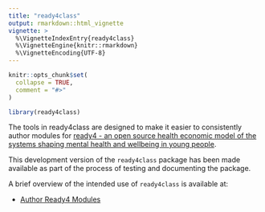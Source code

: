 ```yaml
---
title: "ready4class"
output: rmarkdown::html_vignette
vignette: >
  %\VignetteIndexEntry{ready4class}
  %\VignetteEngine{knitr::rmarkdown}
  %\VignetteEncoding{UTF-8}
---
```


```r
knitr::opts_chunk$set(
  collapse = TRUE,
  comment = "#>"
)
```

```r
library(ready4class)
```
The tools in ready4class are designed to make it easier to consistently author modules for [ready4 - an open source health economic model of the systems shaping mental health and wellbeing in young people](https://www.ready4-dev.com).

This development version of the `ready4class` package has been made available as part of the process of testing and documenting the package. 

A brief overview of the intended use of `ready4class` is available at:

- [Author Ready4 Modules](V_01.html)
